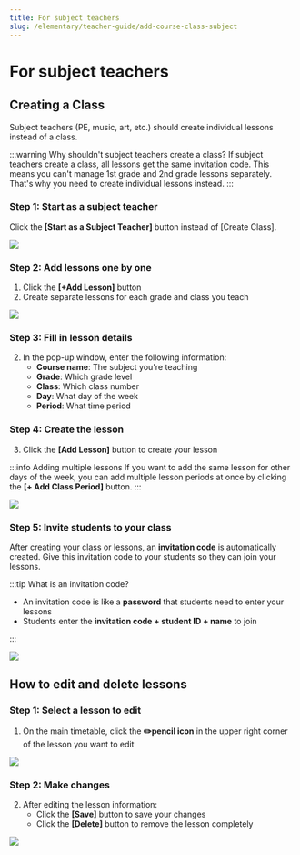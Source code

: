 ```yaml
---
title: For subject teachers
slug: /elementary/teacher-guide/add-course-class-subject
---
```



# For subject teachers

## Creating a Class

Subject teachers (PE, music, art, etc.) should create individual lessons instead of a class.

:::warning Why shouldn't subject teachers create a class?
If subject teachers create a class, all lessons get the same invitation code. This means you can't manage 1st grade and 2nd grade lessons separately.
That's why you need to create individual lessons instead.
:::

### Step 1: Start as a subject teacher

Click the **[Start as a Subject Teacher]** button instead of [Create Class].

<Image src="/img/en/elementary/teacher/02-03.jpg" size="lg" />

### Step 2: Add lessons one by one

1. Click the **[+Add Lesson]** button
2. Create separate lessons for each grade and class you teach

<Image src="/img/en/elementary/teacher/02-04.jpg" size="lg" />

### Step 3: Fill in lesson details

2. In the pop-up window, enter the following information:
   - **Course name**: The subject you're teaching
   - **Grade**: Which grade level
   - **Class**: Which class number
   - **Day**: What day of the week
   - **Period**: What time period

### Step 4: Create the lesson

3. Click the **[Add Lesson]** button to create your lesson

:::info Adding multiple lessons
If you want to add the same lesson for other days of the week, you can add multiple lesson periods at once by clicking the **[+ Add Class Period]** button.
:::

<Image src="/img/en/elementary/teacher/03-02.jpg" size="lg" />

### Step 5: Invite students to your class

After creating your class or lessons, an **invitation code** is automatically created.
Give this invitation code to your students so they can join your lessons.

:::tip What is an invitation code?

- An invitation code is like a **password** that students need to enter your lessons
- Students enter the **invitation code + student ID + name** to join

:::

<Image src="/img/en/elementary/teacher/02-05.jpg" size="lg" />

## How to edit and delete lessons

### Step 1: Select a lesson to edit

1. On the main timetable, click the **✏️pencil icon** in the upper right corner of the lesson you want to edit

<Image src="/img/en/elementary/teacher/03-03.jpg" size="lg" />

### Step 2: Make changes

2. After editing the lesson information:
   - Click the **[Save]** button to save your changes
   - Click the **[Delete]** button to remove the lesson completely

<Image src="/img/en/elementary/teacher/03-04.jpg" size="lg" />
